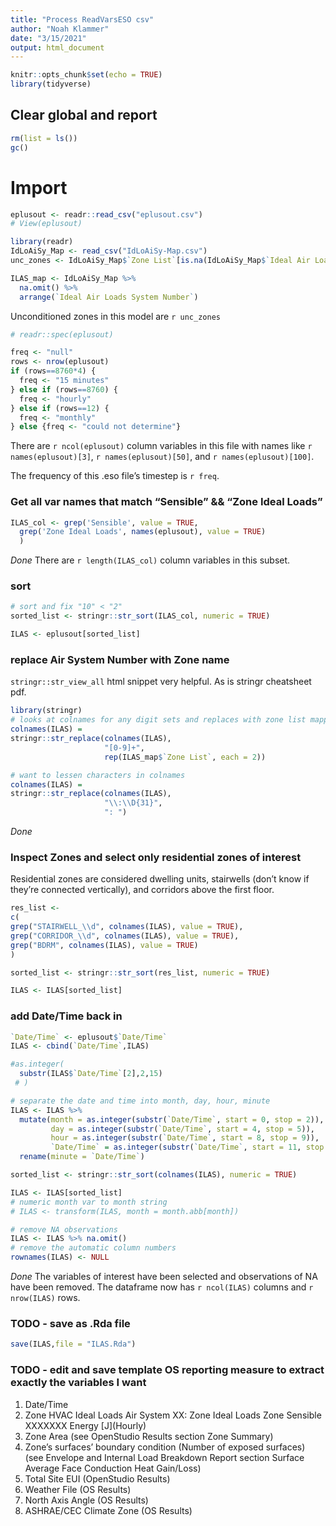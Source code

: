 ```yaml
---
title: "Process ReadVarsESO csv"
author: "Noah Klammer"
date: "3/15/2021"
output: html_document
---
```


```r
knitr::opts_chunk$set(echo = TRUE)
library(tidyverse)
```

## Clear global and report

```r
rm(list = ls())
gc()
```


# Import

```r
eplusout <- readr::read_csv("eplusout.csv")
# View(eplusout)
```

```r
library(readr)
IdLoAiSy_Map <- read_csv("IdLoAiSy-Map.csv")
unc_zones <- IdLoAiSy_Map$`Zone List`[is.na(IdLoAiSy_Map$`Ideal Air Loads System Number`)]

ILAS_map <- IdLoAiSy_Map %>%
  na.omit() %>%
  arrange(`Ideal Air Loads System Number`)

```
Unconditioned zones in this model are ``r unc_zones``


```r
# readr::spec(eplusout)

freq <- "null"
rows <- nrow(eplusout) 
if (rows==8760*4) {
  freq <- "15 minutes"
} else if (rows==8760) {
  freq <- "hourly"
} else if (rows==12) {
  freq <- "monthly"
} else {freq <- "could not determine"}

```
There are ``r ncol(eplusout)`` column variables in this file with names like ``r names(eplusout)[3]``, ``r names(eplusout)[50]``, and ``r names(eplusout)[100]``.

The frequency of this .eso file's timestep is ``r freq``.


### Get all var names that match "Sensible" && "Zone Ideal Loads"
```r
ILAS_col <- grep('Sensible', value = TRUE,
  grep('Zone Ideal Loads', names(eplusout), value = TRUE) 
  )
```

*Done* There are ``r length(ILAS_col)`` column variables in this subset.



### sort
```r

# sort and fix "10" < "2"
sorted_list <- stringr::str_sort(ILAS_col, numeric = TRUE)

ILAS <- eplusout[sorted_list]

```


### replace Air System Number with Zone name

`stringr::str_view_all` html snippet very helpful. As is stringr cheatsheet pdf.

```r
library(stringr)
# looks at colnames for any digit sets and replaces with zone list mapping
colnames(ILAS) =
stringr::str_replace(colnames(ILAS), 
                     "[0-9]+", 
                     rep(ILAS_map$`Zone List`, each = 2))

# want to lessen characters in colnames
colnames(ILAS) =
stringr::str_replace(colnames(ILAS), 
                     "\\:\\D{31}",
                     ": ")

```
*Done*

### Inspect Zones and select only residential zones of interest

Residential zones are considered dwelling units, stairwells (don't know if they're connected vertically), and corridors above the first floor.

```r
res_list <- 
c(
grep("STAIRWELL_\\d", colnames(ILAS), value = TRUE),
grep("CORRIDOR_\\d", colnames(ILAS), value = TRUE),  
grep("BDRM", colnames(ILAS), value = TRUE)
)

sorted_list <- stringr::str_sort(res_list, numeric = TRUE)

ILAS <- ILAS[sorted_list]
```


### add Date/Time back in
```r
`Date/Time` <- eplusout$`Date/Time`
ILAS <- cbind(`Date/Time`,ILAS)

#as.integer(
  substr(ILAS$`Date/Time`[2],2,15)
 # )

# separate the date and time into month, day, hour, minute
ILAS <- ILAS %>%
  mutate(month = as.integer(substr(`Date/Time`, start = 0, stop = 2)),
         day = as.integer(substr(`Date/Time`, start = 4, stop = 5)),
         hour = as.integer(substr(`Date/Time`, start = 8, stop = 9)),
         `Date/Time` = as.integer(substr(`Date/Time`, start = 11, stop = 12))) %>%
  rename(minute = `Date/Time`)

sorted_list <- stringr::str_sort(colnames(ILAS), numeric = TRUE)

ILAS <- ILAS[sorted_list]
# numeric month var to month string
# ILAS <- transform(ILAS, month = month.abb[month])

# remove NA observations
ILAS <- ILAS %>% na.omit()
# remove the automatic column numbers
rownames(ILAS) <- NULL
```
*Done* The variables of interest have been selected and observations of NA have been removed. The dataframe now has ``r ncol(ILAS)`` columns and ``r nrow(ILAS)`` rows.

### TODO - save as .Rda file

```r
save(ILAS,file = "ILAS.Rda")
```


### TODO - edit and save template OS reporting measure to extract exactly the variables I want

1) Date/Time
2) Zone HVAC Ideal Loads Air System XX: Zone Ideal Loads Zone Sensible XXXXXXX Energy [J]\(Hourly)
3) Zone Area (see OpenStudio Results section Zone Summary)
4) Zone's surfaces' boundary condition (Number of exposed surfaces) (see Envelope and Internal Load Breakdown Report section Surface Average Face Conduction Heat Gain/Loss)
5) Total Site EUI (OpenStudio Results)
6) Weather File (OS Results)
7) North Axis Angle (OS Results)
8) ASHRAE/CEC Climate Zone (OS Results)

<br><br><br>